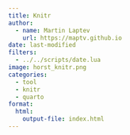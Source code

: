```yaml
---
title: Knitr
author:
  - name: Martin Laptev
    url: https://maptv.github.io
date: last-modified
filters:
  - ../../scripts/date.lua
image: horst_knitr.png
categories:
  - tool
  - knitr
  - quarto
format:
  html:
    output-file: index.html
---
```


